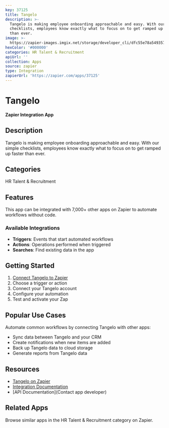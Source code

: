 ```yaml
---
key: 37125
title: Tangelo
description: >-
  Tangelo is making employee onboarding approachable and easy. With our simple
  checklists, employees know exactly what to focus on to get ramped up faster
  than ever.
image: >-
  https://zapier-images.imgix.net/storage/developer_cli/dfc55e78a549357d1d6384fc1f8451dd.png?auto=format%2Ccompress&ixlib=python-3.0.0&q=50
hexColor: '#000000'
categories: HR Talent & Recruitment
apiUrl: ''
collection: Apps
source: zapier
type: Integration
zapierUrl: 'https://zapier.com/apps/37125'
---
```

# Tangelo

**Zapier Integration App**

## Description

Tangelo is making employee onboarding approachable and easy. With our simple checklists, employees know exactly what to focus on to get ramped up faster than ever.

## Categories

HR Talent & Recruitment

## Features

This app can be integrated with 7,000+ other apps on Zapier to automate workflows without code.

### Available Integrations

- **Triggers**: Events that start automated workflows
- **Actions**: Operations performed when triggered
- **Searches**: Find existing data in the app

## Getting Started

1. [Connect Tangelo to Zapier](https://zapier.com/apps/37125)
2. Choose a trigger or action
3. Connect your Tangelo account
4. Configure your automation
5. Test and activate your Zap

## Popular Use Cases

Automate common workflows by connecting Tangelo with other apps:

- Sync data between Tangelo and your CRM
- Create notifications when new items are added
- Back up Tangelo data to cloud storage
- Generate reports from Tangelo data

## Resources

- [Tangelo on Zapier](https://zapier.com/apps/37125)
- [Integration Documentation](https://zapier.com/apps/37125/integrations)
- [API Documentation](Contact app developer)

## Related Apps

Browse similar apps in the HR Talent & Recruitment category on Zapier.
